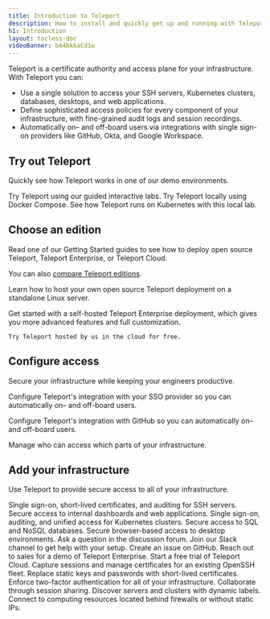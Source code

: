 ```yaml
---
title: Introduction to Teleport
description: How to install and quickly get up and running with Teleport.
h1: Introduction
layout: tocless-doc
videoBanner: bA4bkkaCd1w
---
```


Teleport is a certificate authority and access plane for your infrastructure.
With Teleport you can:

- Use a single solution to access your SSH servers, Kubernetes clusters,
  databases, desktops, and web applications. 
- Define sophisticated access policies for every component of your infrastructure, with fine-grained audit logs and session recordings.
- Automatically on– and off-board users via integrations with single sign-on
  providers like GitHub, Okta, and Google Workspace.

## Try out Teleport

Quickly see how Teleport works in one of our demo environments.

<TileSet>
  <Tile icon="code2" title="Browser Lab" href="https://goteleport.com/labs/">
    Try Teleport using our guided interactive labs.
  </Tile>
  <Tile icon="integrations" title="Docker Compose Lab" href="./getting-started/docker-compose.mdx">
    Try Teleport locally using Docker Compose.
  </Tile>
    <Tile icon="kubernetes" title="Kubernetes Lab" href="./kubernetes-access/getting-started/local.mdx">
    See how Teleport runs on Kubernetes with this local lab.
  </Tile>
</TileSet>

## Choose an edition

Read one of our Getting Started guides to see how to deploy open source
Teleport, Teleport Enterprise, or Teleport Cloud.

You can also [compare Teleport editions](faq.mdx#how-is-open-source-different-from-enterprise).

<TileSet>
  <Tile 
  icon="stack"
  title="Open Source Teleport"
  href="./getting-started/linux-server/?scope=oss"
  >

  Learn how to host your own open source Teleport deployment on a standalone
  Linux server.

  </Tile>
  <Tile
  icon="building"
  title="Teleport Enterprise"
  href="./enterprise/introduction.mdx/?scope=enterprise"
  >

  Get started with a self-hosted Teleport Enterprise deployment, which gives you
  more advanced features and full customization.

  </Tile>

  <Tile icon="cloud" title="Teleport Cloud" href="./cloud/getting-started/?scope=cloud">

    Try Teleport hosted by us in the cloud for free.

  </Tile>
</TileSet>

## Configure access

Secure your infrastructure while keeping your engineers productive.

<TileSet>
<ScopedBlock scope={["cloud", "enterprise"]}>
<Tile
  title="Set up SSO"
  icon="list"
  href="./enterprise/sso.mdx"
>

Configure Teleport's integration with your SSO provider so you can automatically
on– and off-board users.

</Tile>
</ScopedBlock>
<ScopedBlock scope={["oss"]}>
<Tile
  title="Set up SSO"
  icon="github"
  href="./setup/admin/github-sso.mdx"
>

Configure Teleport's integration with GitHub so you can automatically on– and
off-board users.

</Tile>
</ScopedBlock>
<Tile
  title="Define roles"
  icon="lock"
  href="./access-controls/guides/role-templates.mdx"
>

Manage who can access which parts of your infrastructure.

</Tile>
</TileSet>

## Add your infrastructure

Use Teleport to provide secure access to all of your infrastructure.

<TileSet>
  <Tile icon="bolt" title="Server Access" href="./getting-started.mdx">
    Single sign-on, short-lived certificates, and auditing for SSH servers.
  </Tile>
  <Tile icon="window" title="Application Access" href="./application-access/introduction.mdx">
    Secure access to internal dashboards and web applications.
  </Tile>
  <Tile icon="kubernetes" title="Kubernetes Access" href="./kubernetes-access/introduction.mdx">
    Single sign-on, auditing, and unified access for Kubernetes clusters.
  </Tile>
  <Tile icon="database" title="Database Access" href="./database-access/introduction.mdx">
    Secure access to SQL and NoSQL databases.
  </Tile>
  <Tile icon="desktop" title="Desktop Access" href="./desktop-access/introduction.mdx">
    Secure browser-based access to desktop environments.
  </Tile>
</TileSet>

<TileSet>
  <TileList title="Reach out" icon="question">
  <TileListItem href="https://github.com/gravitational/teleport/discussions">
    Ask a question in the discussion forum.
    </TileListItem>
  <TileListItem href="https://goteleport.com/slack">
    Join our Slack channel to get help with your setup.
  </TileListItem>
  <TileListItem href="https://github.com/gravitational/teleport/">
    Create an issue on GitHub.
  </TileListItem>
  <TileListItem href="https://goteleport.com/get-started/">
    Reach out to sales for a demo of Teleport Enterprise.
  </TileListItem>
  <TileListItem href="https://goteleport.com/signup/">
    Start a free trial of Teleport Cloud.
  </TileListItem>
  </TileList>
  <TileList title="For security teams" icon="lock">
    <TileListItem href="./server-access/guides/openssh.mdx">
     Capture sessions and manage certificates for an existing OpenSSH fleet.
    </TileListItem>
    <TileListItem href="./architecture/authentication.mdx#issuing-user-certificates">
      Replace static keys and passwords with short-lived certificates.
    </TileListItem>
    <TileListItem href="./access-controls/guides/webauthn.mdx">
     Enforce two-factor authentication for all of your infrastructure.
    </TileListItem>
  </TileList>
  <TileList title="For developers" icon="stack">
    <TileListItem href="./user-manual.mdx#sharing-sessions">
      Collaborate through session sharing.
    </TileListItem>
    <TileListItem href="./setup/admin/labels.mdx">
      Discover servers and clusters with dynamic labels.
    </TileListItem>
    <TileListItem href="./setup/admin/adding-nodes.mdx#adding-a-node-located-behind-nat">
     Connect to computing resources located behind firewalls or without static IPs.
    </TileListItem>
  </TileList>
</TileSet>
